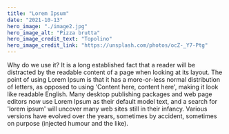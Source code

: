 ```yaml
---
title: "Lorem Ipsum"
date: "2021-10-13"
hero_image: "./image2.jpg"
hero_image_alt: "Pizza brutta"
hero_image_credit_text: "Topolino"
hero_image_credit_link: "https://unsplash.com/photos/ocZ-_Y7-Ptg"
---
```


Why do we use it?
It is a long established fact that a reader will be distracted by the readable content of a page when looking at its layout. The point of using Lorem Ipsum is that it has a more-or-less normal distribution of letters, as opposed to using 'Content here, content here', making it look like readable English. Many desktop publishing packages and web page editors now use Lorem Ipsum as their default model text, and a search for 'lorem ipsum' will uncover many web sites still in their infancy. Various versions have evolved over the years, sometimes by accident, sometimes on purpose (injected humour and the like).
